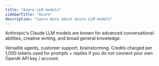 ```yaml
---
title: "Azure LLM models"
sidebarTitle: "Azure"
description: "Learn more about Azure LLM models"
---
```


Anthropic's Claude LLM models are known for advanced conversational abilities, creative writing, and broad general knowledge.

<AccordionGroup>
  <Accordion title="What are they good for?">
    Versatile agents, customer support, brainstorming.
  </Accordion>
  <Accordion title="How much do they cost?">
    Credits charged per 1,000 tokens used for prompts + replies if you do not connect your own OpenAI API key / account.
  </Accordion>
</AccordionGroup>